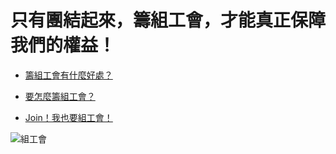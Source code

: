 
# 只有團結起來，籌組工會，才能真正保障我們的權益！

- [籌組工會有什麼好處？](http://www.tueeit.org.tw/home/document/what-union-can-do-for-you)

- [要怎麼籌組工會？](http://www.tueeit.org.tw/home/document/union-how-to)

- [Join！我也要組工會！](http://www.tueeit.org.tw/home/union)


![組工會](http://www.tueeit.org.tw/_/rsrc/1249891706378/what-is-to-be-done/DM1-cover_r.jpg)